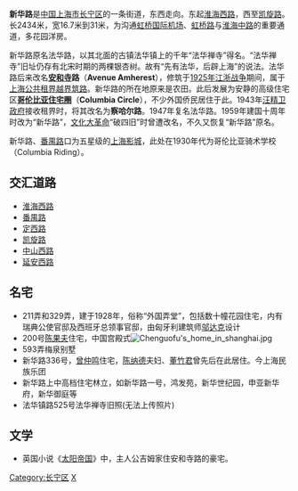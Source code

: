 '''新华路'''是[[中国|中国]][[上海市|上海市]][[长宁区|长宁区]]的一条街道，东西走向。东起[[淮海西路|淮海西路]]，西至[[凯旋路_(上海)|凯旋路]]。长2434米，宽16.7米到31米，为沟通[[虹桥国际机场|虹桥国际机场]]、[[虹桥路|虹桥路]]与[[淮海中路|淮海中路]]的重要通道，多花园洋房。

新华路原名法华路，以其北面的古镇法华镇上的千年“法华禅寺”得名。“法华禅寺”旧址仍存有北宋时期的两棵银杏树。故有“先有法华，后辟上海”的说法。法华路后来改名'''[[威廉·阿美士德|安和寺]]路'''（'''Avenue Amherest'''），修筑于[[1925年|1925年]][[江浙战争|江浙战争]]期间，属于[[上海公共租界越界筑路|上海公共租界越界筑路]]。新华路的所在地原来是农田。此后发展为安静的高级住宅区'''[[哥伦比亚住宅圈|哥伦比亚住宅圈]]'''（'''Columbia Circle'''），不少外国侨民居住于此。1943年[[汪精卫政府|汪精卫政府]]接收租界时，将其改名为'''察哈尔路'''。1947年复名法华路。1959年建国十周年时改为“新华路”，[[文化大革命|文化大革命]]“破四旧”时曾遭改名，不久又恢复“新华路”原名。

新华路、[[番禺路|番禺路]]口为五星级的[[上海影城|上海影城]]，此处在1930年代为哥伦比亚骑术学校（Columbia Riding）。

==交汇道路==
*[[淮海西路|淮海西路]]
*[[番禺路|番禺路]]
*[[定西路|定西路]]
*[[凯旋路_(上海)|凯旋路]]
*[[中山西路_(上海)|中山西路]]
*[[延安西路_(上海)|延安西路]]

==名宅==
*211弄和329弄，建于1928年，俗称“外国弄堂”，包括数十幢花园住宅，内有瑞典公使官邸及西班牙总领事官邸，由匈牙利建筑师[[邬达克|邬达克]]设计
*200号[[陈果夫|陈果夫]]住宅，中国宫殿式[[File:Chenguofu's_home_in_shanghai.jpg|thumb]]
*593弄梅泉别墅
*新华路336号，[[曾仲鸣|曾仲鸣]]住宅，[[陈纳德|陈纳德]]夫妇、[[董竹君|董竹君]]曾先后在此居住。今上海民族乐团
*新华路上中高档住宅林立，如新华路一号，鸿发苑，新华世纪园，申亚新华府，新华御庭等
*法华镇路525号法华禅寺旧照(无法上传照片)

==文学==
*英国小说《[[太阳帝国|太阳帝国]]》中，主人公吉姆家住安和寺路的豪宅。

{{SH-stub}}
[[Category:长宁区|Category:长宁区]]
[[Category:上海道路|X]]